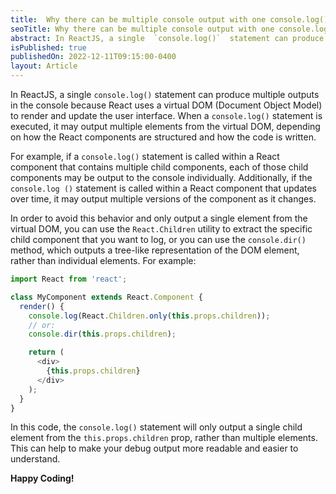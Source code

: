 ```yaml
---
title:  Why there can be multiple console output with one console.log() in ReactJS ?
seoTitle: Why there can be multiple console output with one console.log() in ReactJS ?
abstract: In ReactJS, a single  `console.log()`  statement can produce multiple outputs in the console because React uses a virtual DOM (Document Object Model) to render and update the user interface. When a  `console.log()`  statement is executed, it may output multiple elements from the virtual DOM, depending on how the React components are structured and how the code is written.
isPublished: true
publishedOn: 2022-12-11T09:15:00-0400
layout: Article
---
```



In ReactJS, a single  `console.log()`  statement can produce multiple outputs in the console because React uses a virtual DOM (Document Object Model) to render and update the user interface. When a  `console.log()`  statement is executed, it may output multiple elements from the virtual DOM, depending on how the React components are structured and how the code is written.

For example, if a  `console.log()`  statement is called within a React component that contains multiple child components, each of those child components may be output to the console individually. Additionally, if the  `console.log ()`  statement is called within a React component that updates over time, it may output multiple versions of the component as it changes.

In order to avoid this behavior and only output a single element from the virtual DOM, you can use the  `React.Children`  utility to extract the specific child component that you want to log, or you can use the  `console.dir()`  method, which outputs a tree-like representation of the DOM element, rather than individual elements. For example:

```javascript
import React from 'react';

class MyComponent extends React.Component {
  render() {
    console.log(React.Children.only(this.props.children));
    // or:
    console.dir(this.props.children);

    return (
      <div>
        {this.props.children}
      </div>
    );
  }
}
```

In this code, the  `console.log()`  statement will only output a single child element from the  `this.props.children`  prop, rather than multiple elements. This can help to make your debug output more readable and easier to understand.

**Happy Coding!**
